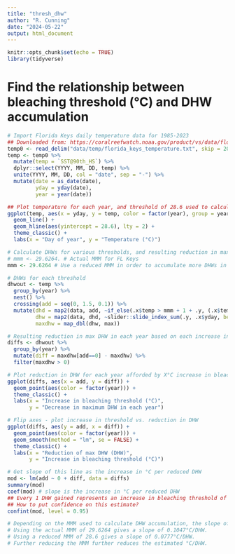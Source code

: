 ```yaml
---
title: "thresh_dhw"
author: "R. Cunning"
date: "2024-05-22"
output: html_document
---
```


```r
knitr::opts_chunk$set(echo = TRUE)
library(tidyverse)
```

# Find the relationship between bleaching threshold (°C) and DHW accumulation

```r
# Import Florida Keys daily temperature data for 1985-2023
## Downloaded from: https://coralreefwatch.noaa.gov/product/vs/data/florida_keys.txt
temp0 <- read_delim("data/temp/florida_keys_temperature.txt", skip = 20, trim_ws = TRUE)
temp <- temp0 %>%
  mutate(temp = `SST@90th_HS`) %>%
  dplyr::select(YYYY, MM, DD, temp) %>%
  unite(YYYY, MM, DD, col = "date", sep = "-") %>%
  mutate(date = as_date(date),
         yday = yday(date),
         year = year(date))

## Plot temperature for each year, and threshold of 28.6 used to calculate DHWs
ggplot(temp, aes(x = yday, y = temp, color = factor(year), group = year, alpha = 0.5)) +
  geom_line() +
  geom_hline(aes(yintercept = 28.6), lty = 2) +
  theme_classic() +
  labs(x = "Day of year", y = "Temperature (°C)")

# Calculate DHWs for various thresholds, and resulting reduction in max DHW for each threshold
# mmm <- 29.6264. # Actual MMM for FL Keys
mmm <- 29.6264 # Use a reduced MMM in order to accumulate more DHWs in more years for simulation purposes

# DHWs for each threshold
dhwout <- temp %>%
  group_by(year) %>%
  nest() %>%
  crossing(add = seq(0, 1.5, 0.1)) %>%
  mutate(dhd = map2(data, add, ~if_else(.x$temp > mmm + 1 + .y, (.x$temp - mmm) / 7, 0)),
         dhw = map2(data, dhd, ~slider::slide_index_sum(.y, .x$yday, before = 84L)),
         maxdhw = map_dbl(dhw, max))

# Resulting reduction in max DHW in each year based on each increase in threshold
diffs <- dhwout %>%
  group_by(year) %>%
  mutate(diff = maxdhw[add==0] - maxdhw) %>%
  filter(maxdhw > 0)

# Plot reduction in DHW for each year afforded by X°C increase in bleaching threshold
ggplot(diffs, aes(x = add, y = diff)) + 
  geom_point(aes(color = factor(year))) +
  theme_classic() +
  labs(x = "Increase in bleaching threshold (°C)",
       y = "Decrease in maximum DHW in each year")

# Flip axes - plot increase in threshold vs. reduction in DHW
ggplot(diffs, aes(y = add, x = diff)) + 
  geom_point(aes(color = factor(year))) +
  geom_smooth(method = "lm", se = FALSE) +
  theme_classic() +
  labs(x = "Reduction of max DHW (DHW)",
       y = "Increase in bleaching threshold (°C)")

# Get slope of this line as the increase in °C per reduced DHW
mod <- lm(add ~ 0 + diff, data = diffs)
summary(mod)
coef(mod) # slope is the increase in °C per reduced DHW
## Every 1 DHW gained represents an increase in bleaching threshold of 0.077°C
## How to put confidence on this estimate?
confint(mod, level = 0.95)

# Depending on the MMM used to calculate DHW accumulation, the slope of the line changes.
# Using the actual MMM of 29.6264 gives a slope of 0.1047°C/DHW.
# Using a reduced MMM of 28.6 gives a slope of 0.0777°C/DHW.
# Further reducing the MMM further reduces the estimated °C/DHW.
```

